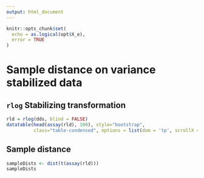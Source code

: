 ```yaml
---
output: html_document
---
```


```r
knitr::opts_chunk$set(
  echo = as.logical(opt$X_e),
  error = TRUE
)
```



# Sample distance on variance stabilized data {.tabset}

## `rlog` Stabilizing transformation

```r
rld = rlog(dds, blind = FALSE)
datatable(head(assay(rld), 100), style="bootstrap", 
          class="table-condensed", options = list(dom = 'tp', scrollX = TRUE))
```

## Sample distance

```r
sampleDists <- dist(t(assay(rld)))
sampleDists
```
